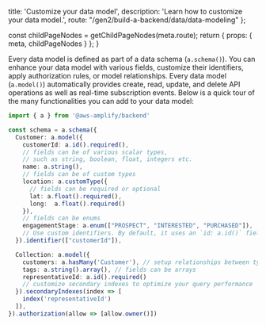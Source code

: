 
  title: 'Customize your data model',
  description: 'Learn how to customize your data model.',
  route: "/gen2/build-a-backend/data/data-modeling"
};

  const childPageNodes = getChildPageNodes(meta.route);
  return {
    props: {
      meta,
      childPageNodes
    }
  };
}


Every data model is defined as part of a data schema (`a.schema()`). You can enhance your data model with various fields, customize their identifiers, apply authorization rules, or model relationships. Every data model (`a.model()`) automatically provides create, read, update, and delete API operations as well as real-time subscription events. Below is a quick tour of the many functionalities you can add to your data model:

```ts
import { a } from '@aws-amplify/backend'

const schema = a.schema({
  Customer: a.model({
    customerId: a.id().required(),
    // fields can be of various scalar types,
    // such as string, boolean, float, integers etc.
    name: a.string(),
    // fields can be of custom types
    location: a.customType({
      // fields can be required or optional
      lat: a.float().required(), 
      long:  a.float().required()
    }),
    // fields can be enums
    engagementStage: a.enum(["PROSPECT", "INTERESTED", "PURCHASED"]), 
    // Use custom identifiers. By default, it uses an `id: a.id()` field
  }).identifier(["customerId"]),

  Collection: a.model({
    customers: a.hasMany('Customer'), // setup relationships between types
    tags: a.string().array(), // fields can be arrays
    representativeId: a.id().required()
    // customize secondary indexes to optimize your query performance
  }).secondaryIndexes(index => [
    index('representativeId')
  ]),
}).authorization(allow => [allow.owner()])
```

<Overview childPageNodes={props.childPageNodes} />
